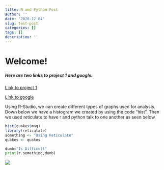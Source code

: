 ```yaml
---
title: R and Python Post
author: ''
date: '2020-12-04'
slug: test-post
categories: []
tags: []
description: ''
---
```


# Welcome!
##### Here are two links to project 1 and google: 

[Link to project 1](/project1/)

[Link to google](https://www.google.com)


Using R-Studio, we can create different types of graphs used for analysis. Down below we have a histogram we created by using the code "hist". Then we used reticulate to have r and python talk to one another as seen below. 
```r
hist(quakes$mag)
library(reticulate)
something <- "Using Reticulate"
quakes <- quakes
```

```python
dumb="Is Difficult"
print(r.something,dumb)
```


![](/post/2020-12-04-test-post_files/kid2.JPG)

